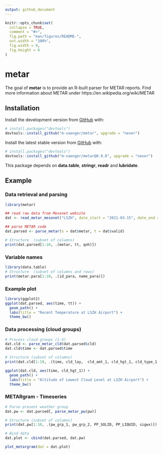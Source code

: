 ```yaml
---
output: github_document
---
```


<!-- README.md is generated from README.Rmd. Please edit that file -->

```r
knitr::opts_chunk$set(
  collapse = TRUE,
  comment = "#>",
  fig.path = "man/figures/README-",
  out.width = "100%",
  fig.width = 9,
  fig.height = 6 
)
```

# metar

The goal of **metar** is to provide an R-built parser for METAR reports. Find more information about METAR under https://en.wikipedia.org/wiki/METAR

## Installation

Install the development version from [GitHub](https://github.com/m-saenger/metar) with:

``` r
# install.packages("devtools") 
devtools::install_github("m-saenger/metar", upgrade = "never")
```

Install the latest stable version from [GitHub](https://github.com/m-saenger/metar/tags) with:

``` r
# install.packages("devtools") 
devtools::install_github("m-saenger/metar@0.9.0", upgrade = "never")
```

This package depends on **data.table**, **stringr**, **readr** and **lubridate**.

## Example

### Data retrieval and parsing

```r
library(metar)

## read raw data from Mesonet website
dat <- read_metar_mesonet("LSZH", date_start = "2021-03-15", date_end = "2021-03-28")

## parse METAR code
dat.parsed <- parse_metar(x = dat$metar, t = dat$valid)

# Structure  (subset of columns)
print(dat.parsed[1:10, .(metar, tt, qnh)])

```

### Variable names

```r

library(data.table)
# Structure  (subset of columns and rows)
print(metar.para[1:10, .(id_para, name_para)])


```


### Example plot

```r
library(ggplot2)
ggplot(dat.parsed, aes(time, tt)) +
  geom_path() +
  labs(title = "Recent Temperature at LSZH Airport") +
  theme_bw()

```

### Data processing (cloud groups)

```r
# Process cloud groups (1-4)
dat.cld <- parse_metar_cld(dat.parsed$cld)    
dat.cld$time <- dat.parsed$time

# Structure (subset of columns)
print(dat.cld[1:10, .(time, cld_lay,  cld_amt_1, cld_hgt_1, cld_type_1 )])

ggplot(dat.cld, aes(time, cld_hgt_1)) +
  geom_path() +
  labs(title = "Altitude of Lowest Cloud Level at LSZH Airport") +
  theme_bw()

```

### METARgram - Timeseries

```r
# Parse present weather group
dat.pw <- dat.parsed[, parse_metar_pw(pw)]

# Structure (subset of columns)
print(dat.pw[1:10, .(pw_grp_1, pw_grp_2, PP_SOLID, PP_LIQUID, sigwx)])

# Bind data
dat.plot <- cbind(dat.parsed, dat.pw)

plot_metargram(dat = dat.plot)


```



